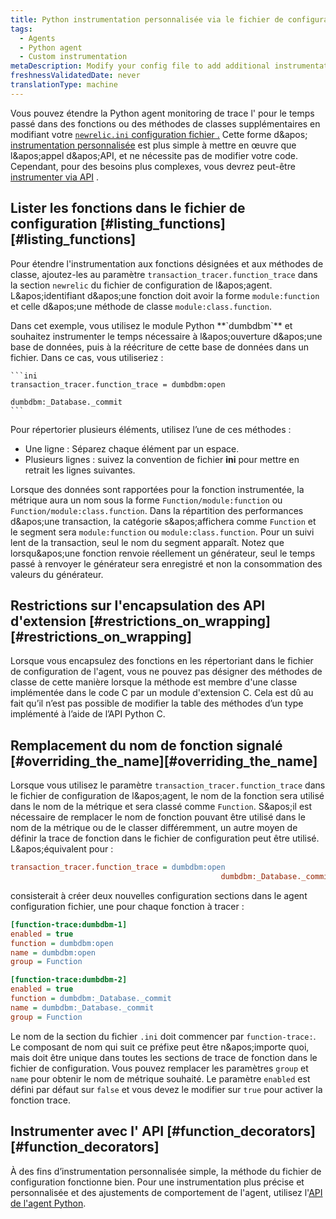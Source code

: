 ```yaml
---
title: Python instrumentation personnalisée via le fichier de configuration
tags:
  - Agents
  - Python agent
  - Custom instrumentation
metaDescription: Modify your config file to add additional instrumentation to a monitored application when using the Python agent.
freshnessValidatedDate: never
translationType: machine
---
```


Vous pouvez étendre la Python agent monitoring de trace l&apos; pour le temps passé dans des fonctions ou des méthodes de classes supplémentaires en modifiant votre [`newrelic.ini` configuration fichier .](/docs/apm/agents/python-agent/configuration/python-agent-configuration/#agent-configuration-file) Cette forme d&amp;apos; [instrumentation personnalisée](/docs/python/python-custom-instrumentation) est plus simple à mettre en œuvre que l&amp;apos;appel d&amp;apos;API, et ne nécessite pas de modifier votre code. Cependant, pour des besoins plus complexes, vous devrez peut-être [instrumenter via API](/docs/python/python-instrumentation-by-api) .

## Lister les fonctions dans le fichier de configuration [#listing\_functions][#listing_functions]

Pour étendre l&apos;instrumentation aux fonctions désignées et aux méthodes de classe, ajoutez-les au paramètre `transaction_tracer.function_trace` dans la section `newrelic` du fichier de configuration de l&amp;apos;agent. L&amp;apos;identifiant d&amp;apos;une fonction doit avoir la forme `module:function` et celle d&amp;apos;une méthode de classe `module:class.function`.

<CollapserGroup>
  <Collapser id="dumdbm-example" title="Utilisation de dumbdbm">
    Dans cet exemple, vous utilisez le module Python <DNT>**`dumbdbm`**</DNT> et souhaitez instrumenter le temps nécessaire à l&amp;apos;ouverture d&amp;apos;une base de données, puis à la réécriture de cette base de données dans un fichier. Dans ce cas, vous utiliseriez :

    ```ini
    transaction_tracer.function_trace = dumbdbm:open
                                                   dumbdbm:_Database._commit
    ```
  </Collapser>
</CollapserGroup>

Pour répertorier plusieurs éléments, utilisez l’une de ces méthodes :

* Une ligne : Séparez chaque élément par un espace.
* Plusieurs lignes : suivez la convention de fichier <DNT>**ini**</DNT> pour mettre en retrait les lignes suivantes.

Lorsque des données sont rapportées pour la fonction instrumentée, la métrique aura un nom sous la forme `Function/module:function` ou `Function/module:class.function`. Dans la répartition des performances d&amp;apos;une transaction, la catégorie s&amp;apos;affichera comme `Function` et le segment sera `module:function` ou `module:class.function`. Pour un suivi lent de la transaction, seul le nom du segment apparaît. Notez que lorsqu&amp;apos;une fonction renvoie réellement un générateur, seul le temps passé à renvoyer le générateur sera enregistré et non la consommation des valeurs du générateur.

## Restrictions sur l&apos;encapsulation des API d&apos;extension [#restrictions\_on\_wrapping][#restrictions_on_wrapping]

Lorsque vous encapsulez des fonctions en les répertoriant dans le fichier de configuration de l&apos;agent, vous ne pouvez pas désigner des méthodes de classe de cette manière lorsque la méthode est membre d&apos;une classe implémentée dans le code C par un module d&apos;extension C. Cela est dû au fait qu’il n’est pas possible de modifier la table des méthodes d’un type implémenté à l’aide de l’API Python C.

## Remplacement du nom de fonction signalé [#overriding\_the\_name][#overriding_the_name]

Lorsque vous utilisez le paramètre `transaction_tracer.function_trace` dans le fichier de configuration de l&amp;apos;agent, le nom de la fonction sera utilisé dans le nom de la métrique et sera classé comme `Function`. S&amp;apos;il est nécessaire de remplacer le nom de fonction pouvant être utilisé dans le nom de la métrique ou de le classer différemment, un autre moyen de définir la trace de fonction dans le fichier de configuration peut être utilisé. L&amp;apos;équivalent pour :

```ini
transaction_tracer.function_trace = dumbdbm:open
                                               dumbdbm:_Database._commit
```

consisterait à créer deux nouvelles configuration sections dans le agent configuration fichier, une pour chaque fonction à tracer :

```ini
[function-trace:dumbdbm-1]
enabled = true
function = dumbdbm:open
name = dumbdbm:open
group = Function

[function-trace:dumbdbm-2]
enabled = true
function = dumbdbm:_Database._commit
name = dumbdbm:_Database._commit
group = Function
```

Le nom de la section du fichier `.ini` doit commencer par `function-trace:`. Le composant de nom qui suit ce préfixe peut être n&amp;apos;importe quoi, mais doit être unique dans toutes les sections de trace de fonction dans le fichier de configuration. Vous pouvez remplacer les paramètres `group` et `name` pour obtenir le nom de métrique souhaité. Le paramètre `enabled` est défini par défaut sur `false` et vous devez le modifier sur `true` pour activer la fonction trace.

## Instrumenter avec l&apos; API [#function\_decorators][#function_decorators]

À des fins d’instrumentation personnalisée simple, la méthode du fichier de configuration fonctionne bien. Pour une instrumentation plus précise et personnalisée et des ajustements de comportement de l&apos;agent, utilisez l&apos;[API de l&apos;agent Python](/docs/agents/python-agent/api/python-agent-api-guide).